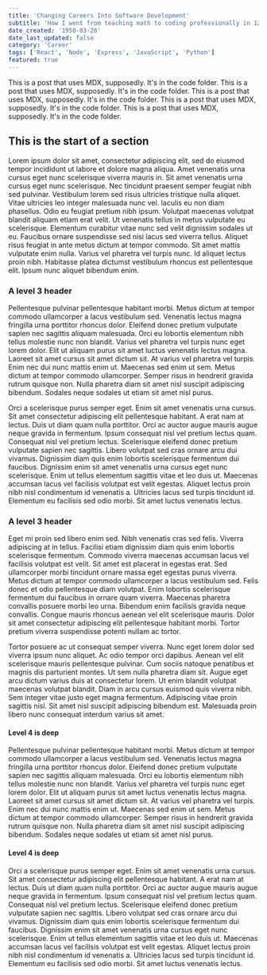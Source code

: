 ```yaml
---
title: 'Changing Careers Into Software Development'
subtitle: 'How I went from teaching math to coding professionally in 12 months.'
date_created: '1950-03-28'
date_last_updated: false
category: 'Career'
tags: ['React', 'Node', 'Express', 'JavaScript', 'Python']
featured: true
---
```



<DropCapP>
  This is a post that uses MDX, supposedly. It's in the code folder. This is a
  post that uses MDX, supposedly. It's in the code folder. This is a post that
  uses MDX, supposedly. It's in the code folder. This is a post that uses MDX,
  supposedly. It's in the code folder. This is a post that uses MDX, supposedly.
  It's in the code folder.
</DropCapP>

## This is the start of a section

Lorem ipsum dolor sit amet, consectetur adipiscing elit, sed do eiusmod tempor incididunt ut labore et dolore magna aliqua. Amet venenatis urna cursus eget nunc scelerisque viverra mauris in. Sit amet venenatis urna cursus eget nunc scelerisque. Nec tincidunt praesent semper feugiat nibh sed pulvinar. Vestibulum lorem sed risus ultricies tristique nulla aliquet. Vitae ultricies leo integer malesuada nunc vel. Iaculis eu non diam phasellus. Odio eu feugiat pretium nibh ipsum. Volutpat maecenas volutpat blandit aliquam etiam erat velit. Ut venenatis tellus in metus vulputate eu scelerisque. Elementum curabitur vitae nunc sed velit dignissim sodales ut eu. Faucibus ornare suspendisse sed nisi lacus sed viverra tellus. Aliquet risus feugiat in ante metus dictum at tempor commodo. Sit amet mattis vulputate enim nulla. Varius vel pharetra vel turpis nunc. Id aliquet lectus proin nibh. Habitasse platea dictumst vestibulum rhoncus est pellentesque elit. Ipsum nunc aliquet bibendum enim.

### A level 3 header

Pellentesque pulvinar pellentesque habitant morbi. Metus dictum at tempor commodo ullamcorper a lacus vestibulum sed. Venenatis lectus magna fringilla urna porttitor rhoncus dolor. Eleifend donec pretium vulputate sapien nec sagittis aliquam malesuada. Orci eu lobortis elementum nibh tellus molestie nunc non blandit. Varius vel pharetra vel turpis nunc eget lorem dolor. Elit ut aliquam purus sit amet luctus venenatis lectus magna. Laoreet sit amet cursus sit amet dictum sit. At varius vel pharetra vel turpis. Enim nec dui nunc mattis enim ut. Maecenas sed enim ut sem. Metus dictum at tempor commodo ullamcorper. Semper risus in hendrerit gravida rutrum quisque non. Nulla pharetra diam sit amet nisl suscipit adipiscing bibendum. Sodales neque sodales ut etiam sit amet nisl purus.

Orci a scelerisque purus semper eget. Enim sit amet venenatis urna cursus. Sit amet consectetur adipiscing elit pellentesque habitant. A erat nam at lectus. Duis ut diam quam nulla porttitor. Orci ac auctor augue mauris augue neque gravida in fermentum. Ipsum consequat nisl vel pretium lectus quam. Consequat nisl vel pretium lectus. Scelerisque eleifend donec pretium vulputate sapien nec sagittis. Libero volutpat sed cras ornare arcu dui vivamus. Dignissim diam quis enim lobortis scelerisque fermentum dui faucibus. Dignissim enim sit amet venenatis urna cursus eget nunc scelerisque. Enim ut tellus elementum sagittis vitae et leo duis ut. Maecenas accumsan lacus vel facilisis volutpat est velit egestas. Aliquet lectus proin nibh nisl condimentum id venenatis a. Ultricies lacus sed turpis tincidunt id. Elementum eu facilisis sed odio morbi. Sit amet luctus venenatis lectus.

### A level 3 header

Eget mi proin sed libero enim sed. Nibh venenatis cras sed felis. Viverra adipiscing at in tellus. Facilisi etiam dignissim diam quis enim lobortis scelerisque fermentum. Commodo viverra maecenas accumsan lacus vel facilisis volutpat est velit. Sit amet est placerat in egestas erat. Sed ullamcorper morbi tincidunt ornare massa eget egestas purus viverra. Metus dictum at tempor commodo ullamcorper a lacus vestibulum sed. Felis donec et odio pellentesque diam volutpat. Enim lobortis scelerisque fermentum dui faucibus in ornare quam viverra. Maecenas pharetra convallis posuere morbi leo urna. Bibendum enim facilisis gravida neque convallis. Congue mauris rhoncus aenean vel elit scelerisque mauris. Dolor sit amet consectetur adipiscing elit pellentesque habitant morbi. Tortor pretium viverra suspendisse potenti nullam ac tortor.

Tortor posuere ac ut consequat semper viverra. Nunc eget lorem dolor sed viverra ipsum nunc aliquet. Ac odio tempor orci dapibus. Aenean vel elit scelerisque mauris pellentesque pulvinar. Cum sociis natoque penatibus et magnis dis parturient montes. Ut sem nulla pharetra diam sit. Augue eget arcu dictum varius duis at consectetur lorem. Ut enim blandit volutpat maecenas volutpat blandit. Diam in arcu cursus euismod quis viverra nibh. Sem integer vitae justo eget magna fermentum. Adipiscing vitae proin sagittis nisl. Sit amet nisl suscipit adipiscing bibendum est. Malesuada proin libero nunc consequat interdum varius sit amet.

#### Level 4 is deep

Pellentesque pulvinar pellentesque habitant morbi. Metus dictum at tempor commodo ullamcorper a lacus vestibulum sed. Venenatis lectus magna fringilla urna porttitor rhoncus dolor. Eleifend donec pretium vulputate sapien nec sagittis aliquam malesuada. Orci eu lobortis elementum nibh tellus molestie nunc non blandit. Varius vel pharetra vel turpis nunc eget lorem dolor. Elit ut aliquam purus sit amet luctus venenatis lectus magna. Laoreet sit amet cursus sit amet dictum sit. At varius vel pharetra vel turpis. Enim nec dui nunc mattis enim ut. Maecenas sed enim ut sem. Metus dictum at tempor commodo ullamcorper. Semper risus in hendrerit gravida rutrum quisque non. Nulla pharetra diam sit amet nisl suscipit adipiscing bibendum. Sodales neque sodales ut etiam sit amet nisl purus.

#### Level 4 is deep

Orci a scelerisque purus semper eget. Enim sit amet venenatis urna cursus. Sit amet consectetur adipiscing elit pellentesque habitant. A erat nam at lectus. Duis ut diam quam nulla porttitor. Orci ac auctor augue mauris augue neque gravida in fermentum. Ipsum consequat nisl vel pretium lectus quam. Consequat nisl vel pretium lectus. Scelerisque eleifend donec pretium vulputate sapien nec sagittis. Libero volutpat sed cras ornare arcu dui vivamus. Dignissim diam quis enim lobortis scelerisque fermentum dui faucibus. Dignissim enim sit amet venenatis urna cursus eget nunc scelerisque. Enim ut tellus elementum sagittis vitae et leo duis ut. Maecenas accumsan lacus vel facilisis volutpat est velit egestas. Aliquet lectus proin nibh nisl condimentum id venenatis a. Ultricies lacus sed turpis tincidunt id. Elementum eu facilisis sed odio morbi. Sit amet luctus venenatis lectus.
